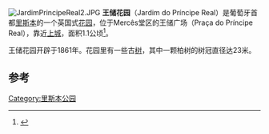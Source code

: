 [[Image:JardimPrincipeReal2.JPG|right]]
'''王储花园'''（Jardim do Príncipe Real）是葡萄牙首都[[里斯本|里斯本]]的一个英国式[[花园|花园]]，位于Mercês堂区的王储广场（Praça do Príncipe Real），靠近[[里斯本上城|上城]]，面积1.1公顷<ref>{{cite web |url=http://www.cm-lisboa.pt/docs/ficheiros/parques_e_jardins_de_lisboa.pdf |title=存档副本 |accessdate=2012-02-08 |deadurl=yes |archiveurl=https://web.archive.org/web/20081023115110/http://www.cm-lisboa.pt/docs/ficheiros/parques_e_jardins_de_lisboa.pdf |archivedate=2008-10-23 }}</ref>。

王储花园开辟于1861年。花园里有一些古[[树|树]]，其中一颗柏树的树冠直径达23米。

==参考==
{{Reflist}}

[[Category:里斯本公园|Category:里斯本公园]]
